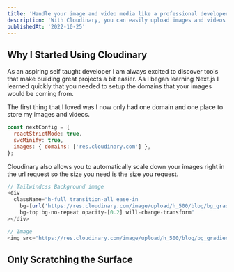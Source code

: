 ```yaml
---
title: 'Handle your image and video media like a professional developer with Cloudinary.'
description: 'With Cloudinary, you can easily upload images and videos to the cloud and automate smart manipulations of those media without installing any other software. Cloudinary then seamlessly delivers your media through a fast content delivery network (CDN), optimized with the industry’s best practices.'
publishedAt: '2022-10-25'
---
```


## Why I Started Using Cloudinary

As an aspiring self taught developer I am always excited to discover tools that make building great projects a bit easier. As I began learning Next.js I learned quickly that you needed to setup the domains that your images would be coming from.

The first thing that I loved was I now only had one domain and one place to store my images and videos.

```js title="next.config.js" {4} showLineNumbers
const nextConfig = {
  reactStrictMode: true,
  swcMinify: true,
  images: { domains: ['res.cloudinary.com'] },
};
```

Cloudinary also allows you to automatically scale down your images right in the url request so the size you need is the size you request.

```js title="GradientBackground.tsx" showLineNumbers /h_500/
// Tailwindcss Background image
<div
  className="h-full transition-all ease-in
    bg-[url('https://res.cloudinary.com/image/upload/h_500/blog/bg_gradient.png')]
    bg-top bg-no-repeat opacity-[0.2] will-change-transform"
></div>

// Image
<img src="https://res.cloudinary.com/image/upload/h_500/blog/bg_gradient.png" alt="image" />
```

## Only Scratching the Surface

